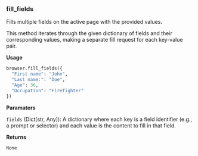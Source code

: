 
### fill_fields

Fills multiple fields on the active page with the provided values.

This method iterates through the given dictionary of fields and their corresponding values,
making a separate fill request for each key-value pair.

**Usage**

```python
browser.fill_fields({
  "First name": "John",
  "Last name:": "Doe",
  "Age": 36,
  "Occupation": "Firefighter"
})
```

**Paramaters**

`fields` (Dict[str, Any]): A dictionary where each key is a field identifier (e.g., a prompt or selector) and each value is the content to fill in that field.

**Returns**

`None`

<InfoSnippet />
